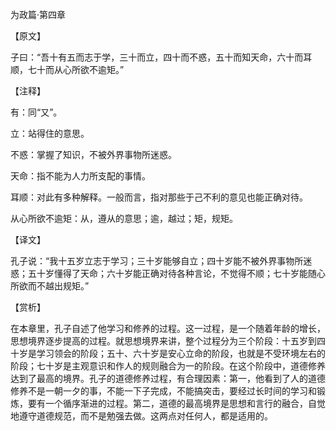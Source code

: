 

为政篇·第四章

【原文】

子曰：“吾十有五而志于学，三十而立，四十而不惑，五十而知天命，六十而耳顺，七十而从心所欲不逾矩。”

【注释】

有：同“又”。

立：站得住的意思。

不惑：掌握了知识，不被外界事物所迷惑。

天命：指不能为人力所支配的事情。

耳顺：对此有多种解释。一般而言，指对那些于己不利的意见也能正确对待。

从心所欲不逾矩：从，遵从的意思；逾，越过；矩，规矩。

【译文】

孔子说：“我十五岁立志于学习；三十岁能够自立；四十岁能不被外界事物所迷惑；五十岁懂得了天命；六十岁能正确对待各种言论，不觉得不顺；七十岁能随心所欲而不越出规矩。”

【赏析】

在本章里，孔子自述了他学习和修养的过程。这一过程，是一个随着年龄的增长，思想境界逐步提高的过程。就思想境界来讲，整个过程分为三个阶段：十五岁到四十岁是学习领会的阶段；五十、六十岁是安心立命的阶段，也就是不受环境左右的阶段；七十岁是主观意识和作人的规则融合为一的阶段。在这个阶段中，道德修养达到了最高的境界。孔子的道德修养过程，有合理因素：第一，他看到了人的道德修养不是一朝一夕的事，不能一下子完成，不能搞突击，要经过长时间的学习和锻炼，要有一个循序渐进的过程。第二，道德的最高境界是思想和言行的融合，自觉地遵守道德规范，而不是勉强去做。这两点对任何人，都是适用的。

